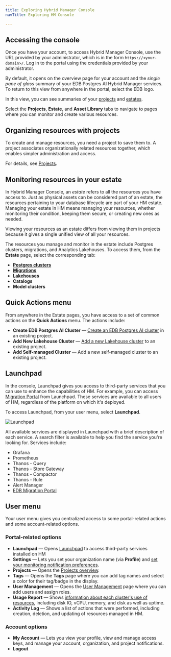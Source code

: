 ```yaml
---
title: Exploring Hybrid Manager Console
navTitle: Exploring HM Console

---
```


## Accessing the console

Once you have your account, to access Hybrid Manager Console, use the URL provided by your administrator, which is in the form `https://<your-domain>/`. Log in to the portal using the credentials provided by your administrator.

By default, it opens on the overview page for your account and the *single pane of glass* summary of your EDB Postgres AI Hybrid Manager services. To return to this view from anywhere in the portal, select the EDB logo.

In this view, you can see summaries of your [projects](../projects/index.md) and [estates](#monitoring-resources-in-your-estate). 

Select the **Projects**, **Estate**, and **Asset Library** tabs to navigate to pages where you can monitor and create various resources.

## Organizing resources with projects

To create and manage resources, you need a project to save them to. A project associates organizationally related resources together, which enables simpler administration and access. 

For details, see [Projects](../projects/index.mdx).

## Monitoring resources in your estate

In Hybrid Manager Console, an *estate* refers to all the resources you have access to. Just as physical assets can be considered part of an estate, the resources pertaining to your database lifecycle are part of your HM estate. Managing your estate in HM means managing your resources, whether monitoring their condition, keeping them secure, or creating new ones as needed. 

Viewing your resources as an estate differs from viewing them in projects because it gives a single unified view of all your resources.

The resources you manage and monitor in the estate include Postgres clusters, migrations, and Analytics Lakehouses. To access them, from the **Estate** page, select the corresponding tab:

- [**Postgres clusters**](postgres.md)
- [**Migrations**](../migrations/index.md)
- [**Lakehouses**](lakehouse.md)
- **Catalogs**
- **Model clusters**

## Quick Actions menu

From anywhere in the Estate pages, you have access to a set of common actions on the **Quick Actions** menu. The actions include:

- **Create EDB Postgres AI Cluster** &mdash; [Create an EDB Postgres AI cluster](../cluster_management/create-clusters/index.mdx) in an existing project.
- **Add New Lakehouse Cluster** &mdash; [Add a new Lakehouse cluster](lakehouse.md) to an existing project.
- **Add Self-managed Cluster** &mdash; Add a new self-managed cluster to an existing project.

## Launchpad

In the console, Launchpad gives you access to third-party services that you can use to enhance the capabilities of HM. For example, you can access [Migration Portal](/guide/migration/migration_portal.md) from Launchpad. These services are available to all users of HM, regardless of the platform on which it's deployed. 

To access Launchpad, from your user menu, select **Launchpad**.

![Launchpad](./images/launchpad.png)

All available services are displayed in Launchpad with a brief description of each service. A search filter is available to help you find the service you're looking for. Services include:

* Grafana
* Prometheus
* Thanos - Query
* Thanos - Store Gateway
* Thanos - Compactor
* Thanos - Rule
* Alert Manager
* [EDB Migration Portal](/guide/migration/migration_portal/index.md)

## User menu

Your user menu gives you centralized access to some portal-related actions and some account-related options.

### Portal-related options

* **Launchpad** &mdash; Opens [Launchpad](#launchpad) to access third-party services installed on HM
* **Settings** &mdash; Lets you set your organization name (via **Profile**) and [set your monitoring notification preferences](../monitoring/notifications.mdx).
* **Projects** &mdash; Opens the [Projects overview](../projects/index.mdx).  
* **Tags** &mdash; Opens the **Tags** page where you can add tag names and select a color for their tag/badge in the display.
* **User Management** &mdash; Opens the [User Management](../monitoring/mon_ext_dbs/mon_with_agent/create_machine_user.mdx) page where you can add users and assign roles.
* **Usage Report** &mdash; Shows [information about each cluster's use of resources](../projects/usage-report.mdx), including disk IO, vCPU, memory, and disk as well as uptime.
* **Activity Log** &mdash; Shows a list of actions that were performed, including creation, deletion, and updating of resources managed in HM.

### Account options

* **My Account** &mdash; Lets you view your profile, view and manage access keys, and manage your account, organization, and project notifications. 
* **Logout**
